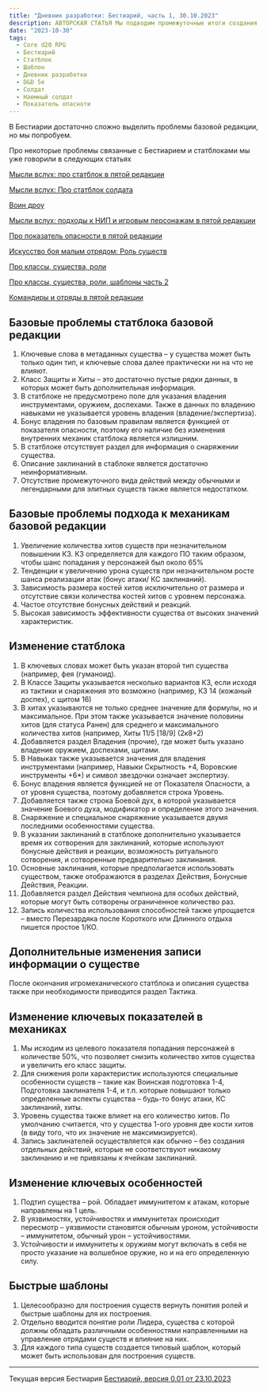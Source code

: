 ```yaml
---
title: "Дневник разработки: Бестиарий, часть 1, 30.10.2023"
description: АВТОРСКАЯ СТАТЬЯ Мы подводим промежуточные итоги создания Бестиария доспехов в текущей версии правил 0.24 Core d20 RPG
date: "2023-10-30"
tags:
  - Core d20 RPG
  - Бестиарий
  - Статблок
  - Шаблон
  - Дневник разработки
  - D&D 5e
  - Солдат
  - Наемный солдат
  - Показатель опасноти
---
```


В Бестиарии достаточно сложно выделить проблемы базовой редакции, но мы попробуем.

Про некоторые проблемы связанные с Бестиарием и статблоками мы уже говорили в следующих статьях

[Мысли вслух: про статблок в пятой редакции](/posts/articles/about-statblock)

[Мысли вслух: Про статблок солдата](/posts/articles/about-soldier-statblock)

[Воин дроу](/posts/core-d20/bestiary-drow-warrior)

[Мысли вслух: подходы к НИП и игровым персонажам в пятой редакции](/posts/articles/about-spellcasters-statblocks)

[Про показатель опасности в пятой редакции](/posts/articles/tomedunn-cr-dnd-5e-analysis)

[Искусство боя малым отрядом: Роль существ](/posts/translations/art-of-combat-small-troop-roles)

[Про классы, существа, роли](/posts/articles/about-creatures-roles-classes)

[Про классы, существа, роли, шаблоны часть 2](/posts/articles/about-creatures-roles-classes-2)

[Командиры и отряды в пятой редакции](/posts/core-d20/about-commanders-and-units)

## Базовые проблемы статблока базовой редакции

1. Ключевые слова в метаданных существа – у существа может быть только один тип, и ключевые слова далее практически ни на что не влияют.
2. Класс Защиты и Хиты – это достаточно пустые рядки данных, в которых может быть дополнительная информация.
3. В статблоке не предусмотрено поле для указания владения инструментами, оружием, доспехами. Также в данных по владению навыками не указывается уровень владения (владение/экспертиза).
4. Бонус владения по базовым правилам является функцией от показателя опасности, поэтому его наличие без изменения внутренних механик статблока является излишним.
5. В статблоке отсутствует раздел для информация о снаряжении существа.
6. Описание заклинаний в стаблоке является достаточно неинформативным.
7. Отсутствие промежуточного вида действий между обычными и легендарными для элитных существ также является недостатком.

## Базовые проблемы подхода к механикам базовой редакции

1. Увеличение количества хитов существ при незначительном повышении КЗ. КЗ определяется для каждого ПО таким образом, чтобы шанс попадания у персонажей был около 65%
2. Тенденции к увеличению урона существ при незначительном росте шанса реализации атак (бонус атаки/ КС заклинаний).
3. Зависимость размера костей хитов исключительно от размера и отсутствие связи количества костей хитов с уровнем персонажа.
4. Частое отсутствие бонусных действий и реакций.
5. Высокая зависимость эффективности существа от высоких значений характеристик.

## Изменение статблока

1. В ключевых словах может быть указан второй тип существа (например, фея (гуманоид).
2. В Классе Защиты указывается несколько вариантов КЗ, если исходя из тактики и снаряжения это возможно (например, КЗ 14 (кожаный доспех), с щитом 16)
3. В хитах указываются не только среднее значение для формулы, но и максимальное. При этом также указывается значение половины хитов (для статуса Ранен) для среднего и максимального количества хитов (например, Хиты 11/5 [18/9] (2к8+2)
4. Добавляется раздел Владения (прочие), где может быть указано владение оружием, доспехами, щитами.
5. В Навыках также указывается значения для владения инструментами (например, Навыки Скрытность +4, Воровские инструменты +6\*) и символ звездочки означает экспертизу.
6. Бонус владения является функцией не от Показателя Опасности, а от уровня существа, поэтому добавляется строка Уровень.
7. Добавляется также строка Боевой дух, в которой указывается значение Боевого духа, модификатор и определение этого значения.
8. Снаряжение и специальное снаряжение указывается двумя последними особенностями существа.
9. В указании заклинаний в статблоке дополнительно указывается время их сотворения для заклинаний, которые используют бонусные действия и реакции, возможность ритуального сотворения, и сотворенные предварительно заклинания.
10. Основные заклинания, которые предполагается использовать существом, также отображаются в разделах Действия, Бонусные Действия, Реакции.
11. Добавляется раздел Действия чемпиона для особых действий, которые могут быть сотворены ограниченное количество раз.
12. Запись количества использования способностей также упрощается – вместо Перезардяка после Короткого или Длинного отдыха пишется простое 1/КО.

## Дополнительные изменения записи информации о существе

После окончания игромеханического статблока и описания существа также при необходимости приводится раздел Тактика.

## Изменение ключевых показателей в механиках

1. Мы исходим из целевого показателя попадания персонажей в количестве 50%, что позволяет снизить количество хитов существа и увеличить его класс защиты.
2. Для снижения роли характеристик используются специальные особенности существ – такие как Воинская подготовка 1-4, Подготовка заклинателя 1-4, и т.п. которые повышают только определенные аспекты существа – будь-то бонус атаки, КС заклинаний, хиты.
3. Уровень существа также влияет на его количество хитов. По умолчанию считается, что у существа 1-ого уровня две кости хитов (в виду того, что их значение не максимизируется).
4. Запись заклинателей осуществляется как обычно – без создания отдельных действий, которые не соответствуют никакому заклинанию и не привязаны к ячейкам заклинаний.

## Изменение ключевых особенностей

1. Подтип существа – рой. Обладает иммунитетом к атакам, которые направлены на 1 цель.
2. В уязвимостях, устойчивостях и иммунитетах происходит пересмотр – уязвимости становятся обычным уроном, устойчивости – иммунитетом, обычный урон – устойчивостями.
3. Устойчивости и иммунитеты к оружиям могут включать в себя не просто указание на волшебное оружие, но и на его определенную силу.

## Быстрые шаблоны

1. Целесообразно для построения существ вернуть понятия ролей и быстрые шаблоны для их построения.
2. Отдельно вводится понятие роли Лидера, существа с которой должны обладать различными особенностями направленными на управление отрядами существ и влияние на них.
3. Для каждого типа существ создается типовый шаблон, который может быть использован для построения существ.

---

Текущая версия Бестиария [Бестиарий, версия 0.01 от 23.10.2023](/posts/core-d20/bestiary-beginning)
